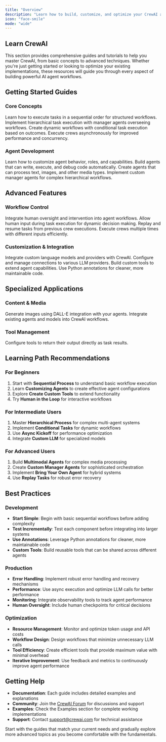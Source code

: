 ```yaml
---
title: "Overview"
description: "Learn how to build, customize, and optimize your CrewAI applications with comprehensive guides and tutorials"
icon: "face-smile"
mode: "wide"
---
```


## Learn CrewAI

This section provides comprehensive guides and tutorials to help you master CrewAI, from basic concepts to advanced techniques. Whether you're just getting started or looking to optimize your existing implementations, these resources will guide you through every aspect of building powerful AI agent workflows.

## Getting Started Guides

### Core Concepts
<CardGroup cols={2}>
  <Card title="Sequential Process" icon="list-ol" href="/en/learn/sequential-process">
    Learn how to execute tasks in a sequential order for structured workflows.
  </Card>

  <Card title="Hierarchical Process" icon="sitemap" href="/en/learn/hierarchical-process">
    Implement hierarchical task execution with manager agents overseeing workflows.
  </Card>

  <Card title="Conditional Tasks" icon="code-branch" href="/en/learn/conditional-tasks">
    Create dynamic workflows with conditional task execution based on outcomes.
  </Card>

  <Card title="Async Kickoff" icon="bolt" href="/en/learn/kickoff-async">
    Execute crews asynchronously for improved performance and concurrency.
  </Card>
</CardGroup>

### Agent Development
<CardGroup cols={2}>
  <Card title="Customizing Agents" icon="user-gear" href="/en/learn/customizing-agents">
    Learn how to customize agent behavior, roles, and capabilities.
  </Card>

  <Card title="Coding Agents" icon="code" href="/en/learn/coding-agents">
    Build agents that can write, execute, and debug code automatically.
  </Card>

  <Card title="Multimodal Agents" icon="images" href="/en/learn/multimodal-agents">
    Create agents that can process text, images, and other media types.
  </Card>

  <Card title="Custom Manager Agent" icon="user-tie" href="/en/learn/custom-manager-agent">
    Implement custom manager agents for complex hierarchical workflows.
  </Card>
</CardGroup>

## Advanced Features

### Workflow Control
<CardGroup cols={2}>
  <Card title="Human in the Loop" icon="user-check" href="/en/learn/human-in-the-loop">
    Integrate human oversight and intervention into agent workflows.
  </Card>

  <Card title="Human Input on Execution" icon="hand-paper" href="/en/learn/human-input-on-execution">
    Allow human input during task execution for dynamic decision making.
  </Card>

  <Card title="Replay Tasks" icon="rotate-left" href="/en/learn/replay-tasks-from-latest-crew-kickoff">
    Replay and resume tasks from previous crew executions.
  </Card>

  <Card title="Kickoff for Each" icon="repeat" href="/en/learn/kickoff-for-each">
    Execute crews multiple times with different inputs efficiently.
  </Card>
</CardGroup>

### Customization & Integration
<CardGroup cols={2}>
  <Card title="Custom LLM" icon="brain" href="/en/learn/custom-llm">
    Integrate custom language models and providers with CrewAI.
  </Card>

  <Card title="LLM Connections" icon="link" href="/en/learn/llm-connections">
    Configure and manage connections to various LLM providers.
  </Card>

  <Card title="Create Custom Tools" icon="wrench" href="/en/learn/create-custom-tools">
    Build custom tools to extend agent capabilities.
  </Card>

  <Card title="Using Annotations" icon="at" href="/en/learn/using-annotations">
    Use Python annotations for cleaner, more maintainable code.
  </Card>
</CardGroup>

## Specialized Applications

### Content & Media
<CardGroup cols={2}>
  <Card title="DALL-E Image Generation" icon="image" href="/en/learn/dalle-image-generation">
    Generate images using DALL-E integration with your agents.
  </Card>

  <Card title="Bring Your Own Agent" icon="user-plus" href="/en/learn/bring-your-own-agent">
    Integrate existing agents and models into CrewAI workflows.
  </Card>
</CardGroup>

### Tool Management
<CardGroup cols={2}>
  <Card title="Force Tool Output as Result" icon="hammer" href="/en/learn/force-tool-output-as-result">
    Configure tools to return their output directly as task results.
  </Card>
</CardGroup>

## Learning Path Recommendations

### For Beginners
1. Start with **Sequential Process** to understand basic workflow execution
2. Learn **Customizing Agents** to create effective agent configurations
3. Explore **Create Custom Tools** to extend functionality
4. Try **Human in the Loop** for interactive workflows

### For Intermediate Users
1. Master **Hierarchical Process** for complex multi-agent systems
2. Implement **Conditional Tasks** for dynamic workflows
3. Use **Async Kickoff** for performance optimization
4. Integrate **Custom LLM** for specialized models

### For Advanced Users
1. Build **Multimodal Agents** for complex media processing
2. Create **Custom Manager Agents** for sophisticated orchestration
3. Implement **Bring Your Own Agent** for hybrid systems
4. Use **Replay Tasks** for robust error recovery

## Best Practices

### Development
- **Start Simple**: Begin with basic sequential workflows before adding complexity
- **Test Incrementally**: Test each component before integrating into larger systems
- **Use Annotations**: Leverage Python annotations for cleaner, more maintainable code
- **Custom Tools**: Build reusable tools that can be shared across different agents

### Production
- **Error Handling**: Implement robust error handling and recovery mechanisms
- **Performance**: Use async execution and optimize LLM calls for better performance
- **Monitoring**: Integrate observability tools to track agent performance
- **Human Oversight**: Include human checkpoints for critical decisions

### Optimization
- **Resource Management**: Monitor and optimize token usage and API costs
- **Workflow Design**: Design workflows that minimize unnecessary LLM calls
- **Tool Efficiency**: Create efficient tools that provide maximum value with minimal overhead
- **Iterative Improvement**: Use feedback and metrics to continuously improve agent performance

## Getting Help

- **Documentation**: Each guide includes detailed examples and explanations
- **Community**: Join the [CrewAI Forum](https://community.crewai.com) for discussions and support
- **Examples**: Check the Examples section for complete working implementations
- **Support**: Contact [support@crewai.com](mailto:support@crewai.com) for technical assistance

Start with the guides that match your current needs and gradually explore more advanced topics as you become comfortable with the fundamentals.
